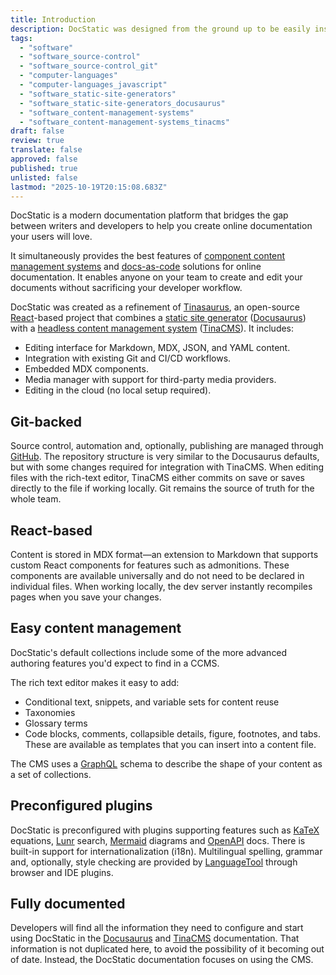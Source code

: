 ```yaml
---
title: Introduction
description: DocStatic was designed from the ground up to be easily installed and used to get your website up and running quickly.
tags:
  - "software"
  - "software_source-control"
  - "software_source-control_git"
  - "computer-languages"
  - "computer-languages_javascript"
  - "software_static-site-generators"
  - "software_static-site-generators_docusaurus"
  - "software_content-management-systems"
  - "software_content-management-systems_tinacms"
draft: false
review: true
translate: false
approved: false
published: true
unlisted: false
lastmod: "2025-10-19T20:15:08.683Z"
---
```


DocStatic is a modern documentation platform that bridges the gap between writers and developers to help you create online documentation your users will love.

It simultaneously provides the best features of [component content management systems](https://en.wikipedia.org/wiki/Component_content_management_system) and [docs-as-code](https://www.writethedocs.org/guide/docs-as-code/) solutions for online documentation. It enables anyone on your team to create and edit your documents without sacrificing your developer workflow.

DocStatic was created as a refinement of [Tinasaurus](https://tina.io/blog/tinasaurus-docusaurus-starter), an open-source [React](https://react.dev/)-based project that combines a [static site generator](https://en.wikipedia.org/wiki/Static_site_generator) ([Docusaurus](https://docusaurus.io/)) with a [headless content management system](https://en.wikipedia.org/wiki/Headless_content_management_system) ([TinaCMS](https://tina.io/)). It includes:

* Editing interface for Markdown, MDX, JSON, and YAML content.
* Integration with existing Git and CI/CD workflows.
* Embedded MDX components.
* Media manager with support for third-party media providers.
* Editing in the cloud (no local setup required).

## Git-backed

Source control, automation and, optionally, publishing are managed through [GitHub](https://github.com/). The repository structure is very similar to the Docusaurus defaults, but with some changes required for integration with TinaCMS. When editing files with the rich-text editor, TinaCMS either commits on save or saves directly to the file if working locally. Git remains the source of truth for the whole team.

## React-based

Content is stored in MDX format—an extension to Markdown that supports custom React components for features such as admonitions. These components are available universally and do not need to be declared in individual files. When working locally, the dev server instantly recompiles pages when you save your changes.

## Easy content management

DocStatic's default collections include some of the more advanced authoring features you'd expect to find in a CCMS. 

The rich text editor makes it easy to add:

* Conditional text, snippets, and variable sets for content reuse
* Taxonomies
* Glossary terms
* Code blocks, comments, collapsible details, figure, footnotes, and tabs. These are available as templates that you can insert into a content file.

The CMS uses a [GraphQL](https://graphql.org/) schema to describe the shape of your content as a set of collections.

## Preconfigured plugins

DocStatic is preconfigured with plugins supporting features such as [KaTeX](https://katex.org/) equations, [Lunr](https://lunrjs.com/) search, [Mermaid](https://mermaid.js.org/) diagrams and [OpenAPI](https://www.openapis.org/) docs. There is built-in support for internationalization (i18n). Multilingual spelling, grammar and, optionally, style checking are provided by [LanguageTool](https://languagetool.org/) through browser and IDE plugins.

## Fully documented

Developers will find all the information they need to configure and start using DocStatic in the [Docusaurus](https://docusaurus.io/docs) and [TinaCMS](https://tina.io/docs) documentation. That information is not duplicated here, to avoid the possibility of it becoming out of date. Instead, the DocStatic documentation focuses on using the CMS.
